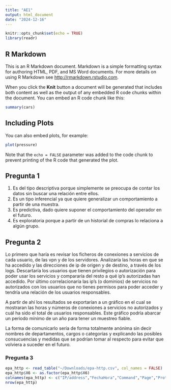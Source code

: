```yaml
---
title: "AE1"
output: html_document
date: "2024-12-16"
---
```


```r
knitr::opts_chunk$set(echo = TRUE)
library(readr)
```

## R Markdown

This is an R Markdown document. Markdown is a simple formatting syntax for authoring HTML, PDF, and MS Word documents. For more details on using R Markdown see <http://rmarkdown.rstudio.com>.

When you click the **Knit** button a document will be generated that includes both content as well as the output of any embedded R code chunks within the document. You can embed an R code chunk like this:

```r
summary(cars)
```

## Including Plots

You can also embed plots, for example:

```r
plot(pressure)
```

Note that the `echo = FALSE` parameter was added to the code chunk to prevent printing of the R code that generated the plot.

## Pregunta 1

1.  Es del tipo descriptiva porque simplemente se preocupa de contar los datos sin buscar una relación entre ellos.
2.  Es un tipo inferencial ya que quiere generalizar un comportamiento a partir de una muestra.
3.  Es predictiva, dado quiere suponer el comportamiento del operador en el futuro.
4.  Es exploratoria porque a partir de un historial de compras lo relaciona a algún grupo.

## Pregunta 2

Lo primero que haría es revisar los ficheros de conexiones a servicios de cada usuario, de las vpn y de los servidores. Analizaría las horas en que se ha accedido y las direcciones de ip de origen y de destino, a través de los logs. Descartaría los usuarios que tienen privilegios o autorización para poder usar los servicios y compararía del resto a qué ip's autorizadas han accedido. Por último correlacionaría las ip's (o dominios) de servicios no autorizados con los usuarios que no tienes permisos para poder acceder y tendría una relación de los usuarios responsables.

A partir de ahí los resultados se exportarían a un gráfico en el cual se mostraran las horas y números de conexiones a servicios no autorizados y cuál ha sido el total de usuarios responsables. Este gráfico podría abarcar un periodo mínimo de un año para tener un muestreo fiable.

La forma de comunicarlo sería de forma totalmente anónima sin decir nombres de departamentos, cargos o categorías y explicando las posibles consucuencias y medidas que se podrían tomar al respecto para evitar que volviera a suceder en el futuro.

### Pregunta 3

```r
epa_http <- read_table("~/Downloads/epa-http.csv", col_names = FALSE)
epa_http$X6 <- as.factor(epa_http$X6)
colnames(epa_http) <- c("IP/address","FechaHora","Command","Page","Protocol","Mensaje","Response")
nrow(epa_http)
```
